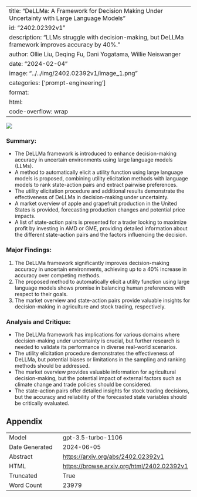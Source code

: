 
---
title: "DeLLMa: A Framework for Decision Making Under Uncertainty with Large Language Models"
id: "2402.02392v1"
description: "LLMs struggle with decision-making, but DeLLMa framework improves accuracy by 40%."
author: Ollie Liu, Deqing Fu, Dani Yogatama, Willie Neiswanger
date: "2024-02-04"
image: "../../img/2402.02392v1/image_1.png"
categories: ['prompt-engineering']
format:
  html:
    code-overflow: wrap
---

![](../../img/2402.02392v1/image_1.png)

### Summary:
- The DeLLMa framework is introduced to enhance decision-making accuracy in uncertain environments using large language models (LLMs).
- A method to automatically elicit a utility function using large language models is proposed, combining utility elicitation methods with language models to rank state-action pairs and extract pairwise preferences.
- The utility elicitation procedure and additional results demonstrate the effectiveness of DeLLMa in decision-making under uncertainty.
- A market overview of apple and grapefruit production in the United States is provided, forecasting production changes and potential price impacts.
- A list of state-action pairs is presented for a trader looking to maximize profit by investing in AMD or GME, providing detailed information about the different state-action pairs and the factors influencing the decision.

### Major Findings:
1. The DeLLMa framework significantly improves decision-making accuracy in uncertain environments, achieving up to a 40% increase in accuracy over competing methods.
2. The proposed method to automatically elicit a utility function using large language models shows promise in balancing human preferences with respect to their goals.
3. The market overview and state-action pairs provide valuable insights for decision-making in agriculture and stock trading, respectively.

### Analysis and Critique:
- The DeLLMa framework has implications for various domains where decision-making under uncertainty is crucial, but further research is needed to validate its performance in diverse real-world scenarios.
- The utility elicitation procedure demonstrates the effectiveness of DeLLMa, but potential biases or limitations in the sampling and ranking methods should be addressed.
- The market overview provides valuable information for agricultural decision-making, but the potential impact of external factors such as climate change and trade policies should be considered.
- The state-action pairs offer detailed insights for stock trading decisions, but the accuracy and reliability of the forecasted state variables should be critically evaluated.

## Appendix

|          |          |
|----------|----------|
| Model     | gpt-3.5-turbo-1106       |
| Date Generated     | 2024-06-05       |
| Abstract | [https://arxiv.org/abs/2402.02392v1](https://arxiv.org/abs/2402.02392v1)        |
| HTML     | [https://browse.arxiv.org/html/2402.02392v1](https://browse.arxiv.org/html/2402.02392v1)       |
| Truncated       | True       |
| Word Count       | 23979       |